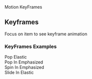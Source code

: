 
<Meta
    title="Foundations/Key Frames"
/>

<ComponentName withFoundationBackground>
    Motion KeyFrames
</ComponentName>

## Keyframes
Focus on item to see keyframe animation
### KeyFrames Examples

<section className={classes.motionDemoWrapper}>
    Pop Elastic
    <MotionDemo keyframe={MotionDemo.keyframes.POP_ELASTIC} duration={MotionDemo.durations.EXPRESSIVE_SHORT} timing={MotionDemo.timings.EASE_IN_OUT}/>
</section>

<section className={classes.motionDemoWrapper}>
    Pop In Emphasized
    <MotionDemo keyframe={MotionDemo.keyframes.POP_IN_EMPHASIZED} duration={MotionDemo.durations.PRODUCTIVE_LONG} timing={MotionDemo.timings.EMPHASIZE}/>
</section>

<section className={classes.motionDemoWrapper}>
    Spin In Emphasized
    <MotionDemo keyframe={MotionDemo.keyframes.SPIN_IN_EMPHASIZED} duration={MotionDemo.durations.PRODUCTIVE_LONG} timing={MotionDemo.timings.EMPHASIZE}/>
</section>

<section className={classes.motionDemoWrapper}>
    Slide In Elastic
    <MotionDemo keyframe={MotionDemo.keyframes.SLIDE_IN_ELASTIC} duration={MotionDemo.durations.EXPRESSIVE_LONG} timing={MotionDemo.timings.EMPHASIZE}/>
</section>



